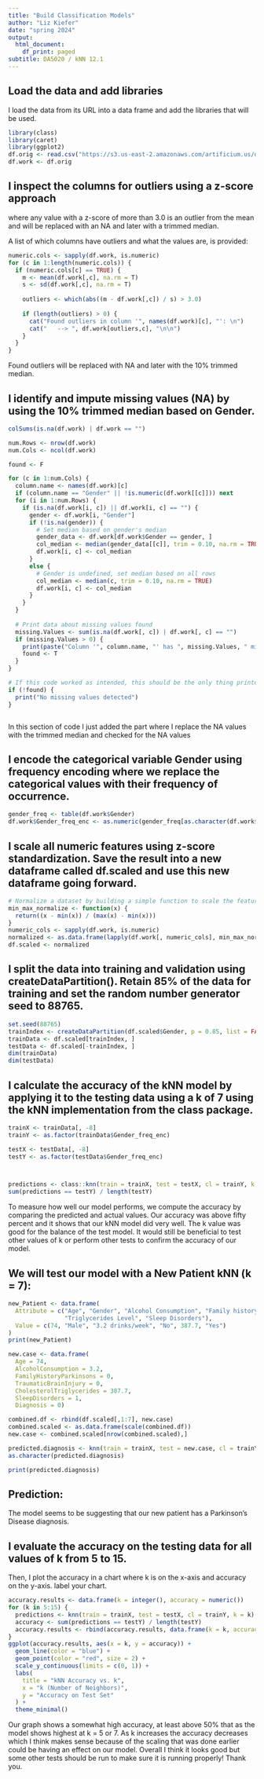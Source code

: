 ```yaml
---
title: "Build Classification Models"
author: "Liz Kiefer"
date: "spring 2024"
output:
  html_document:
    df_print: paged
subtitle: DA5020 / kNN 12.1
---
```

## Load the data and add libraries 

I load the data from its URL into a data frame and add the libraries that will be used.
```r
library(class)
library(caret)
library(ggplot2)
df.orig <- read.csv("https://s3.us-east-2.amazonaws.com/artificium.us/datasets/parkinsons-salted-03.409.csv", stringsAsFactors = FALSE)
df.work <- df.orig

```

## I inspect the columns for outliers using a z-score approach 
where any value with a z-score of more than 3.0 is an outlier from the mean and will be replaced with an NA and later with a trimmed median. 

A list of which columns have outliers and what the values are, is provided:
```r
numeric.cols <- sapply(df.work, is.numeric)
for (c in 1:length(numeric.cols)) {
  if (numeric.cols[c] == TRUE) {
    m <- mean(df.work[,c], na.rm = T)
    s <- sd(df.work[,c], na.rm = T)
    
    outliers <- which(abs((m - df.work[,c]) / s) > 3.0)
    
    if (length(outliers) > 0) {
      cat("Found outliers in column '", names(df.work)[c], "': \n")
      cat("   --> ", df.work[outliers,c], "\n\n")
    }
  }
}

```
Found outliers will be replaced with NA and later with the 10% trimmed median.


## I identify and impute missing values (NA) by using the 10% trimmed median based on Gender.
```r

colSums(is.na(df.work) | df.work == "")

num.Rows <- nrow(df.work)
num.Cols <- ncol(df.work)

found <- F

for (c in 1:num.Cols) {
  column.name <- names(df.work)[c]
  if (column.name == "Gender" || !is.numeric(df.work[[c]])) next
  for (i in 1:num.Rows) {
    if (is.na(df.work[i, c]) || df.work[i, c] == "") {
      gender <- df.work[i, "Gender"]  
      if (!is.na(gender)) {
        # Set median based on gender's median
        gender_data <- df.work[df.work$Gender == gender, ]
        col_median <- median(gender_data[[c]], trim = 0.10, na.rm = TRUE)
        df.work[i, c] <- col_median
      }
      else {
        # Gender is undefined, set median based on all rows
        col_median <- median(c, trim = 0.10, na.rm = TRUE)
        df.work[i, c] <- col_median
      }
    }
  }
  
  # Print data about missing values found
  missing.Values <- sum(is.na(df.work[, c]) | df.work[, c] == "")
  if (missing.Values > 0) {
    print(paste("Column '", column.name, "' has ", missing.Values, " missing values.", sep = ""))
    found <- T
  }
}

# If this code worked as intended, this should be the only thing printed
if (!found) {
  print("No missing values detected")
}



```
In this section of code I just added the part where I replace the NA values with the trimmed median and checked for the NA values

## I encode the categorical variable Gender using frequency encoding where we replace the categorical values with their frequency of occurrence.
```r
gender_freq <- table(df.work$Gender)
df.work$Gender_freq_enc <- as.numeric(gender_freq[as.character(df.work$Gender)])
```

## I scale all numeric features using z-score standardization. Save the result into a new dataframe called df.scaled and use this new dataframe going forward.
```r
# Normalize a dataset by building a simple function to scale the features to a fixed range
min_max_normalize <- function(x) {
  return((x - min(x)) / (max(x) - min(x)))
}
numeric_cols <- sapply(df.work, is.numeric)
normalized <- as.data.frame(lapply(df.work[, numeric_cols], min_max_normalize))
df.scaled <- normalized
```

## I split the data into training and validation using createDataPartition(). Retain 85% of the data for training and set the random number generator seed to 88765.
```r
set.seed(88765)
trainIndex <- createDataPartition(df.scaled$Gender, p = 0.85, list = FALSE)
trainData <- df.scaled[trainIndex, ]
testData <- df.scaled[-trainIndex, ]
dim(trainData)
dim(testData)
```


## I calculate the accuracy of the kNN model by applying it to the testing data using a k of 7 using the kNN implementation from the class package.
```r

trainX <- trainData[, -8]    
trainY <- as.factor(trainData$Gender_freq_enc)

testX <- testData[, -8] 
testY <- as.factor(testData$Gender_freq_enc)



predictions <- class::knn(train = trainX, test = testX, cl = trainY, k = 7)
sum(predictions == testY) / length(testY)
```

To measure how well our model performs, we compute the accuracy by comparing the predicted and actual values. Our accuracy was above fifty percent and it shows that our kNN model did very well. The k value was good for the balance of the test model. It would still be beneficial to test other values of k or perform other tests to confirm the accuracy of our model.

## We will test our model with a New Patient kNN (k = 7):
```r
new_Patient <- data.frame(
  Attribute = c("Age", "Gender", "Alcohol Consumption", "Family history or traumatic brain injury", 
                "Triglycerides Level", "Sleep Disorders"),
  Value = c(74, "Male", "3.2 drinks/week", "No", 387.7, "Yes")
)
print(new_Patient)
```
```r
new.case <- data.frame(
  Age = 74,
  AlcoholConsumption = 3.2,
  FamilyHistoryParkinsons = 0,
  TraumaticBrainInjury = 0,
  CholesterolTriglycerides = 387.7,
  SleepDisorders = 1, 
  Diagnosis = 0)

combined.df <- rbind(df.scaled[,1:7], new.case)
combined.scaled <- as.data.frame(scale(combined.df))
new.case <- combined.scaled[nrow(combined.scaled),]

predicted.diagnosis <- knn(train = trainX, test = new.case, cl = trainY, k = 7)
as.character(predicted.diagnosis)

print(predicted.diagnosis)
```

## Prediction:

The model seems to be suggesting that our new patient has a Parkinson's Disease diagnosis.

## I evaluate the accuracy on the testing data for all values of k from 5 to 15. 
Then, I plot the accuracy in a chart where k is on the x-axis and accuracy on the y-axis. label your chart.
```r
accuracy.results <- data.frame(k = integer(), accuracy = numeric())
for (k in 5:15) {
  predictions <- knn(train = trainX, test = testX, cl = trainY, k = k)
  accuracy <- sum(predictions == testY) / length(testY)
  accuracy.results <- rbind(accuracy.results, data.frame(k = k, accuracy = accuracy))
}
ggplot(accuracy.results, aes(x = k, y = accuracy)) +
  geom_line(color = "blue") +
  geom_point(color = "red", size = 2) +
  scale_y_continuous(limits = c(0, 1)) +
  labs(
    title = "kNN Accuracy vs. k",
    x = "k (Number of Neighbors)",
    y = "Accuracy on Test Set"
  ) +
  theme_minimal()
```

Our graph shows a somewhat high accuracy, at least above 50% that as the model shows highest at k = 5 or 7. As k increases the accuracy decreases which I think makes sense because of the scaling that was done earlier could be having an effect on our model.
Overall I think it looks good but some other tests should be run to make sure it is running properly!
Thank you.